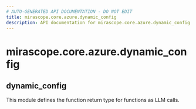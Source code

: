 ```yaml
---
# AUTO-GENERATED API DOCUMENTATION - DO NOT EDIT
title: mirascope.core.azure.dynamic_config
description: API documentation for mirascope.core.azure.dynamic_config
---
```


# mirascope.core.azure.dynamic_config

## <ApiType type="Module" path="core/azure/dynamic_config" symbolName="dynamic_config" /> dynamic_config

This module defines the function return type for functions as LLM calls.


